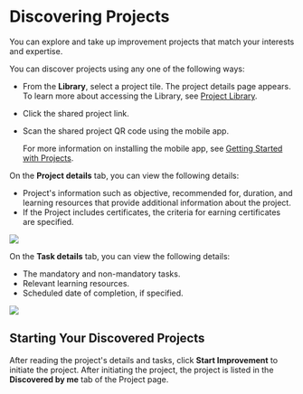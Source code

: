 
# Discovering Projects

You can explore and take up improvement projects that match your interests and expertise.

You can discover projects using any one of the following ways:

* From the **Library**, select a project tile. The project details page appears. To learn more about accessing the Library, see <a href="projectlibrary">Project Library</a>.

* Click the shared project link.

* Scan the shared project QR code using the mobile app.

    <Admonition type="info">
    <p>For more information on installing the mobile app, see <a href="gettingstarted">Getting Started with Projects</a>.</p>
    </Admonition>

<Tabs>
<TabItem value="project" label="Project Details" default>
<p>On the <b>Project details</b> tab, you can view the following details:</p>
<ul>
<li>Project's information such as objective, recommended for, duration, and learning resources that provide additional information about the project.</li>
<li>If the Project includes certificates, the criteria for earning certificates are specified.</li>
</ul>
<img src={ProjectDetails} />
</TabItem>
<TabItem value="task" label="Task Details">
<p>On the <b>Task details</b> tab, you can view the following details:</p>
<ul>
<li>The mandatory and non-mandatory tasks.</li>
<li>Relevant learning resources.</li>
<li>Scheduled date of completion, if specified.</li>
</ul>
<img src={TaskDetails} />
</TabItem>
</Tabs>

## Starting Your Discovered Projects

After reading the project's details and tasks, click **Start Improvement** to initiate the project. After initiating the project, the project is listed in the <b>Discovered by me</b> tab of the Project page.